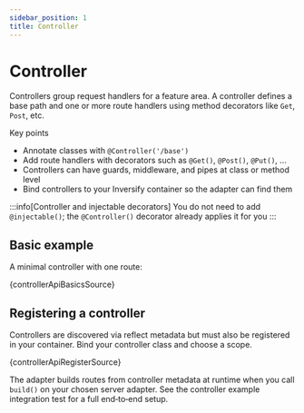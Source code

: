 ```yaml
---
sidebar_position: 1
title: Controller
---
```


# Controller

Controllers group request handlers for a feature area. A controller defines a base path and one or more route handlers using method decorators like `Get`, `Post`, etc.

Key points

- Annotate classes with `@Controller('/base')`
- Add route handlers with decorators such as `@Get()`, `@Post()`, `@Put()`, ...
- Controllers can have guards, middleware, and pipes at class or method level
- Bind controllers to your Inversify container so the adapter can find them

:::info[Controller and injectable decorators]
  You do not need to add `@injectable()`; the `@Controller()` decorator already applies it for you
:::

## Basic example

A minimal controller with one route:

<CodeBlock language="ts">{controllerApiBasicsSource}</CodeBlock>

## Registering a controller

Controllers are discovered via reflect metadata but must also be registered in your container. Bind your controller class and choose a scope.

<CodeBlock language="ts">{controllerApiRegisterSource}</CodeBlock>

The adapter builds routes from controller metadata at runtime when you call `build()` on your chosen server adapter. See the controller example integration test for a full end‑to‑end setup.
